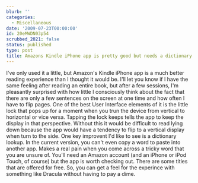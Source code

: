 ```yaml
---
blurb: ''
categories:
  - Miscellaneous
date: '2009-07-23T00:00:00'
id: 20eMWDN03p54
scrubbed_2021: false
status: published
type: post
title: Amazons Kindle iPhone app is pretty good but needs a dictionary
---
```


I've only used it a little, but Amazon's Kindle iPhone app is a
much better reading experience than I thought it would be. I'll let
you know if I have the same feeling after reading an entire book,
but after a few sessions, I'm pleasantly surprised with how little
I consciously think about the fact that there are only a few
sentences on the screen at one time and how often I have to flip
pages. One of the best User Interface elements of it is the little
lock that pops up for a moment when you trun the device from
vertical to horizontal or vice versa. Tapping the lock keeps tells
the app to keep the display in that perspective. Without this it
would be difficult to read lying down because the app would have a
tendency to flip to a vertical display when turn to the side. One
key improvent I'd like to see is a dictionary lookup. In the
current version, you can't even copy a word to paste into another
app. Makes a real pain when you come across a tricky word that you
are unsure of. You'll need an Amazon account (and an iPhone or iPod
Touch, of course) but the app is worth checking out. There are some
titles that are offered for free. So, you can get a feel for the
experince with something like Dracula without having to pay a dime.
